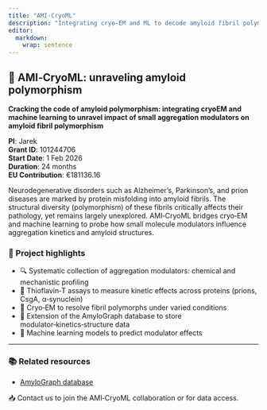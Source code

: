 ```yaml
---
title: "AMI‑CryoML"
description: "Integrating cryo‑EM and ML to decode amyloid fibril polymorphism."
editor: 
  markdown: 
    wrap: sentence
---
```


## 🧠 AMI‑CryoML: unraveling amyloid polymorphism

**Cracking the code of amyloid polymorphism: integrating cryoEM and machine learning to unravel impact of small aggregation modulators on amyloid fibril polymorphism**

**PI**: Jarek  
**Grant ID**: 101244706  
**Start Date**: 1 Feb 2026  
**Duration**: 24 months  
**EU Contribution**: €181136.16  

Neurodegenerative disorders such as Alzheimer's, Parkinson’s, and prion diseases are marked by protein misfolding into amyloid fibrils. The structural diversity (polymorphism) of these fibrils critically affects their pathology, yet remains largely unexplored. AMI‑CryoML bridges cryo‑EM and machine learning to probe how small molecule modulators influence aggregation kinetics and amyloid structures.

### 📌 Project highlights

- 🔍 Systematic collection of aggregation modulators: chemical and mechanistic profiling  
- 🧪 Thioflavin‑T assays to measure kinetic effects across proteins (prions, CsgA, α‑synuclein)  
- 🧬 Cryo‑EM to resolve fibril polymorphs under varied conditions  
- 💾 Extension of the AmyloGraph database to store modulator‑kinetics‑structure data  
- 🤖 Machine learning models to predict modulator effects  

---

### 📚 Related resources

- [AmyloGraph database](https://amylograph.org)  

📥 Contact us to join the AMI‑CryoML collaboration or for data access.



